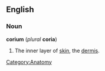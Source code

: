 ==English==
===Noun===
'''corium''' (''plural'' '''coria''')

# The inner layer of [[skin]], the [[dermis]].

[[Category:Anatomy]]